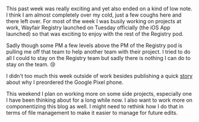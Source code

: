 This past week was really exciting and yet also ended on a kind of low note. I think I am almost completely over my cold, just a few coughs here and there left over. For most of the week I was busily working on projects at work, Wayfair Registry launched on Tuesday officially (the iOS App launched) so that was exciting to enjoy with the rest of the Registry pod.

Sadly though some PM a few levels above the PM of the Registry pod is pulling me off that team to help another team with their project. I tried to do all I could to stay on the Registry team but sadly there is nothing I can do to stay on the team. 😢

I didn't too much this week outside of work besides publishing a quick [story](./pixel) about why I preordered the Google Pixel phone.

This weekend I plan on working more on some side projects, especially one I have been thinking about for a long while now. I also want to work more on componentizing this blog as well. I might need to rethink how I do that in terms of file management to make it easier to manage for future edits.
